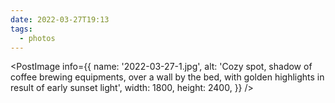```yaml
---
date: 2022-03-27T19:13
tags:
  - photos
---
```


<PostImage
  info={{
    name: '2022-03-27-1.jpg',
    alt: 'Cozy spot, shadow of coffee brewing equipments, over a wall by the bed, with golden highlights in result of early sunset light',
    width: 1800,
    height: 2400,
  }}
/>

